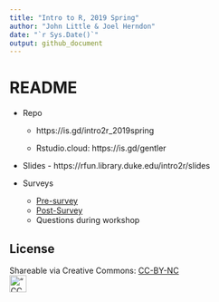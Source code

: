 ```yaml
---
title: "Intro to R, 2019 Spring"
author: "John Little & Joel Herndon"
date: "`r Sys.Date()`"
output: github_document
---
```

<!-- Edit the README.Rmd.  Readme.md is auto genererated --> 

README
======


- Repo  

    - https://is.gd/intro2r_2019spring
    
    - Rstudio.cloud:   https://is.gd/gentler
    
- Slides - https://rfun.library.duke.edu/intro2r/slides

- Surveys

    - [Pre-survey](https://forms.gle/JNtwTQR3Jvk65Xev5)
    - [Post-Survey](https://forms.gle/Mwnm7ET8WPDi2Bic9)
    - Questions during workshop 


License
-------

Shareable via Creative Commons: [CC-BY-NC](https://creativecommons.org/licenses/by-nc/4.0/)<br> !["CC BY-NC"](images/by-nc.png){height=30px}

